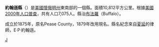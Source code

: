 {{Otheruses|約翰遜縣|subject=美國懷俄明州的一個縣|other=同名的縣}}
<!--[[File:Map_of_Wyoming_highlighting_Johnson_County.svg|225px]]-->
{{Infobox U.S. County |
 county  = 約翰遜縣|
 state = 懷俄明州 |
 en county  = Johnson County|
 en state = Wyoming |
 map = Map of Wyoming highlighting Johnson County.svg |
 map size = 250|
 founded = 1875|
 seat = [[Buffalo,_Wyoming|Buffalo]] | 
 area = 10,812 [[km²|km²]] (4,175 [[square_mile|mi²]]) |
 area water = 22 km² (8 mi²) |
 area percentage = 0.20% |
 census yr = 2000|
 pop = 7,075 |
 density = 1|
 web = www.johnsoncountywyoming.org |
|}}
'''約翰遜縣'''（{{lang-en|Johnson County}}）是[[美國|美國]][[懷俄明州|懷俄明州]]東南部的一個縣。面積10,812平方公里。根據[[美國2000年人口普查|美國2000年人口普查]]，共有人口7,075人。縣治[[布法羅_(懷俄明州)|布法羅]]（Buffalo）。

成立於1875年，原名Pease County，1879年改用現名。縣名紀念來自[[夏延_(懷俄明州)|夏延]]的律師，E·P·約翰遜。
{{Wyoming-stub}}

[[Category:懷俄明州行政區劃|J]]